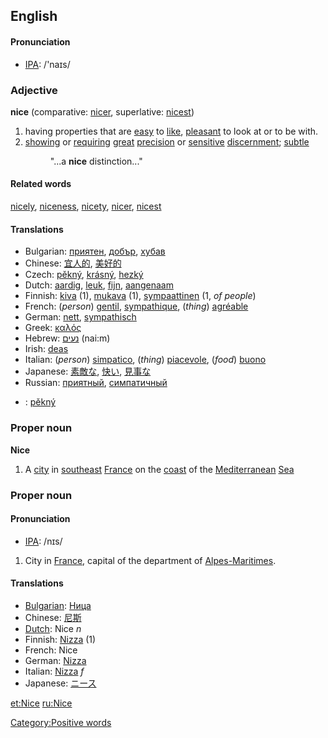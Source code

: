 ==English==

==== Pronunciation ====
*[[w:IPA|IPA]]: /'naɪs/

===Adjective===
'''nice'''  (comparative: [[nicer]], superlative: [[nicest]])
#having properties that are [[easy]] to [[like]], [[pleasant]] to look at or to be with.
#[[showing]] or [[require|requiring]] [[great]] [[precision]] or [[sensitive]] [[discern]]ment; [[subtle]]
#:"...a '''nice''' distinction..."

====Related words====
[[nicely]], [[niceness]], [[nicety]], [[nicer]], [[nicest]]

====Translations====
*Bulgarian: [[приятен]], [[добър]], [[хубав]]
*Chinese: [[宜人的]], [[美好的]]
*Czech: [[pěkný]], [[krásný]], [[hezký]]
*Dutch: [[aardig]], [[leuk]], [[fijn]], [[aangenaam]]
*Finnish: [[kiva#Finnish|kiva]] (1), [[mukava]] (1), [[sympaattinen]] (1, ''of people'')
*French: (''person'') [[gentil]], [[sympathique]], (''thing'') [[agréable]]
*German: [[nett]], [[sympathisch]]
*Greek: [[καλός]]
*Hebrew: [[נעים]] (nai:m)
*Irish: [[deas]]
*Italian: (''person'') [[simpatico]], (''thing'') [[piacevole]], (''food'') [[buono]]
*Japanese: [[素敵な]], [[快い]], [[見事な]]
*Russian: [[приятный]], [[симпатичный]]
*{{sk}}: [[pěkný]]

===Proper noun===
'''Nice'''
# A [[city]] in [[southeast]] [[France]] on the [[coast]] of the [[Mediterranean]] [[Sea]]

===Proper noun===
==== Pronunciation ====
*[[w:IPA|IPA]]: /nɪs/

#City in [[France]], capital of the department of [[Alpes-Maritimes]].

====Translations====
*[[Bulgarian]]: [[Ница]]
*Chinese: [[尼斯]]
*[[Dutch]]: Nice ''n''
*Finnish: [[Nizza]] (1)
*French: Nice
*German: [[Nizza]]
*Italian: [[Nizza]] ''f''
*Japanese: [[ニース]]

[[Category:Positive words]]

[[et:Nice]]
[[ru:Nice]]